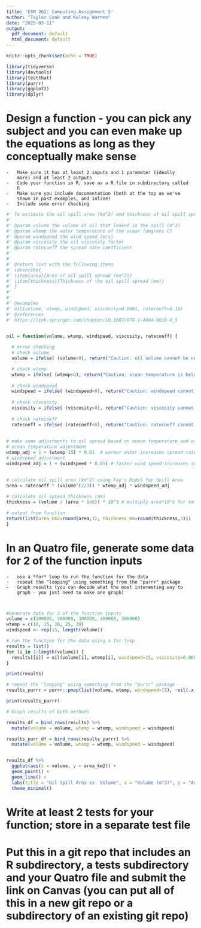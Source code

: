 ```yaml
---
title: 'ESM 262: Computing Assignment 5'
author: "Taylor Cook and Kelsey Warren"
date: "2025-03-11"
output:
  pdf_document: default
  html_document: default
---
```


```r
knitr::opts_chunk$set(echo = TRUE)

library(tidyverse)
library(devtools)
library(testthat)
library(purrr)
library(ggplot2)
library(dplyr)

```

# Design a function - you can pick any subject and you can even make up the equations as long as they conceptually make sense

```         
-   Make sure it has at least 2 inputs and 1 parameter (ideally
    more) and at least 2 outputs
-   Code your function in R, save as a R file in subdirectory called
    R
-   Make sure you include documentation (both at the top as we've
    shown in past examples, and inline)
-   Include some error checking
```

```r

#' To estimate the oil spill area (km^2) and thickness of oil spill spread (mm) after an oil spill in the ocean
#' 
#' @param volume the volume of oil that leaked in the spill (m^3)
#' @param wtemp the water temperature of the ocean (degrees C)
#' @param windspeed the wind speed (m/s)
#' @param viscosity the oil viscosity factor
#' @param ratecoeff the spread rate coefficient
#' 
#' 
#' @return list with the following items
#' \describe{
#' \item{area}{Area of oil spill spread (km^2)}
#' \item{thickness}{Thickness of the oil spill spread (mm)}
#' }
#' 
#' 
#' @examples
#' oil(volume, wtemp, windspeed, viscosity=0.0001, ratecoeff=0.16)
#' @references
#' https://link.springer.com/chapter/10.1007/978-1-4684-9019-0_5


oil = function(volume, wtemp, windspeed, viscosity, ratecoeff) {
  
  # error checking
  # check volume
  volume = ifelse( (volume<0), return("Caution: oil volume cannot be negative"), volume)

  # check wtemp
  wtemp = ifelse( (wtemp<0), return("Caution: ocean temperature is below freezing"), wtemp)
  
  # check windspeed
  windspeed = ifelse( (windspeed<0), return("Caution: windspeed cannot be negative"), windspeed)
  
  # check viscosity
  viscosity = ifelse( (viscosity<0), return("Caution: viscosity cannot be negative"), viscosity) 
  
  # check ratecoeff
  ratecoeff = ifelse( (ratecoeff<0), return("Caution: ratecoeff cannot be negative"), ratecoeff)
  
  
# make some adjustments to oil spread based on ocean temperature and wind speed 
# ocean temperature adjustment
wtemp_adj = 1 + (wtemp-15) * 0.01  # warmer water increases spread rate. for every 1C above 15C, spread rate increases by 1%
# windspeed adjustment
windspeed_adj = 1 + (windspeed * 0.05) # faster wind speed increases spread. each 1m/s increase in windspeed increases spill area by 5%
  
  
# calculate oil spill area (km^2) using Fay's Model for Spill Area
area = ratecoeff * (volume^(2/3)) * wtemp_adj * windspeed_adj

# calculate oil spread thickness (mm)
thickness = (volume / (area * 1e6)) * 10^3 # multiply area*10^6 for km^2 --> m^2; multiply thickness (m) by 10^3 to get mm

# output from function
return(list(area_km2=round(area,3), thickness_mm=round(thickness,3)))
}


```

# In an Quatro file, generate some data for 2 of the function inputs

```         
-   use a *for* loop to run the function for the data
-   repeat the "looping" using something from the "purrr" package
-   Graph results (you can decide what the most interesting way to
    graph - you just need to make one graph)
    
    
```

```r

#Generate data for 2 of the function inputs
volume = c(100000, 200000, 300000, 400000, 500000)
wtemp = c(10, 15, 20, 25, 30)
windspeed <- rep(15, length(volume))

# run the function for the data using a for loop
results = list()
for (i in 1:length(volume)) {
  results[[i]] = oil(volume[i], wtemp[i], windspeed=15, viscosity=0.0001, ratecoeff=0.16)
}

print(results)

# repeat the "looping" using something from the "purrr" package
results_purrr = purrr::pmap(list(volume, wtemp, windspeed=15), ~oil(.x, .y, 15, viscosity=0.0001, ratecoeff=0.16))

print(results_purrr)

# Graph results of both methods

results_df = bind_rows(results) %>% 
  mutate(volume = volume, wtemp = wtemp, windspeed = windspeed)

results_purr_df = bind_rows(results_purrr) %>% 
  mutate(volume = volume, wtemp = wtemp, windspeed = windspeed)


results_df %>%
  ggplot(aes(x = volume, y = area_km2)) +
  geom_point() +
  geom_line() +
  labs(title = "Oil Spill Area vs. Volume", x = "Volume (m^3)", y = "Area (km^2)") +
  theme_minimal()


```

# Write at least 2 tests for your function; store in a separate test file

# Put this in a git repo that includes an R subdirectory, a tests subdirectory and your Quatro file and submit the link on Canvas (you can put all of this in a new git repo or a subdirectory of an existing git repo)
